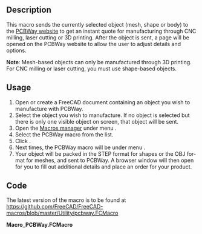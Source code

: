 <languages/>

<div lang="en" dir="ltr" class="mw-content-ltr">
{{Macro
|Name=Macro PCBWay
|Icon=Pcbway.png
|Description=Sends a selected object to PCBWay for manufacturing through CNC milling, laser cutting or 3D printing.
|Author=Yorik van Havre
|Version=1.0
|Date=2022-07-22
|FCVersion=All
|Download=[https://wiki.freecad.org/images/7/7b/Pcbway.png ToolBar Icon]
}}
</div>

<div lang="en" dir="ltr" class="mw-content-ltr">
==Description==
</div>

<div lang="en" dir="ltr" class="mw-content-ltr">
This macro sends the currently selected object (mesh, shape or body) to the [https://pcbway.com PCBWay website] to get an instant quote for manufacturing through CNC milling, laser cutting or 3D printing. After the object is sent, a page will be opened on the PCBWay website to allow the user to adjust details and options.
</div>

<div lang="en" dir="ltr" class="mw-content-ltr">
'''Note''': Mesh-based objects can only be manufactured through 3D printing. For CNC milling or laser cutting, you must use shape-based objects.
</div>

{{Codeextralink|https://raw.githubusercontent.com/FreeCAD/FreeCAD-macros/master/Utility/pcbway.FCMacro}}

<div lang="en" dir="ltr" class="mw-content-ltr">
==Usage==
</div>

<div lang="en" dir="ltr" class="mw-content-ltr">
# Open or create a FreeCAD document containing an object you wish to manufacture with PCBWay.
# Select the object you wish to manufacture. If no object is selected but there is only one visible object on screen, that object will be sent.
# Open the [[Std_DlgMacroExecute|Macros manager]] under menu {{MenuCommand|Macro → Macros...}}.
# Select the PCBWay macro from the list.
# Click {{Button|Execute}}.
# Next times, the PCBWay macro will be under menu {{MenuCommand|Macro → Recent macros}}.
# Your object will be packed in the STEP format for shapes or the OBJ format for meshes, and sent to PCBWay. A browser window will then open for you to fill out additional details and place an order for your product.
</div>

<div lang="en" dir="ltr" class="mw-content-ltr">
==Code==
</div>

<div lang="en" dir="ltr" class="mw-content-ltr">
The latest version of the macro is to be found at https://github.com/FreeCAD/FreeCAD-macros/blob/master/Utility/pcbway.FCMacro
</div>

'''Macro_PCBWay.FCMacro'''
{{MacroCode|code=
#***************************************************************************
#*                                                                         *
#*   Copyright (c) 2022 Yorik van Havre <yorik@uncreated.net>              *
#*                                                                         *
#*   This program is free software; you can redistribute it and/or modify  *
#*   it under the terms of the GNU Lesser General Public License (LGPL)    *
#*   as published by the Free Software Foundation; either version 2 of     *
#*   the License, or (at your option) any later version.                   *
#*   for detail see the LICENCE text file.                                 *
#*                                                                         *
#*   This program is distributed in the hope that it will be useful,       *
#*   but WITHOUT ANY WARRANTY; without even the implied warranty of        *
#*   MERCHANTABILITY or FITNESS FOR A PARTICULAR PURPOSE.  See the         *
#*   GNU Library General Public License for more details.                  *
#*                                                                         *
#*   You should have received a copy of the GNU Library General Public     *
#*   License along with this program; if not, write to the Free Software   *
#*   Foundation, Inc., 59 Temple Place, Suite 330, Boston, MA  02111-1307  *
#*   USA                                                                   *
#*                                                                         *
#***************************************************************************

"""
PCBWay Macro for FreeCAD

https://pcbway.com

This macro sends the currently selected object to the PCBWay website
to get an instant quote for manufacturing. After the object is sent,
a page will be opened on the PCBWay website to allow the user to adjust
details and options.
"""

# code inspired / borrowed from:
# KiCAD PcbWay plugin: https://github.com/pcbway/PCBWay-Plug-in-for-Kicad/blob/main/plugins/thread.py
# urllib-based upload: http://pymotw.com/2/urllib2/#uploading-files
# mime stuff: https://stackoverflow.com/questions/27099290/where-is-mimetools-choose-boundary-function-in-python3#27174474

# version history:
# version 1.0 - 2022.07.22

__title__   = "Macro_PCBWay"
__author__  = "Yorik van Havre"
__wiki__    = "https://www.freecad.org/wiki/Macro_PCBWay"
__url__     = "https://www.pcbway.com"
__version__ = "1.0"
__date__    = "22/07/2022"


import tempfile
import os
import FreeCAD
import FreeCADGui
import json
import webbrowser
import urllib.request
import urllib.parse
import email.generator
import itertools


pcb_url = "https://www.pcbway.com/common/freecadupfile"


def msg(message):

    """prints a message where appropriate"""

    FreeCAD.Console.PrintError(message+"\n")
    if FreeCAD.GuiUp:
        from PySide import QtGui
        reply = QtGui.QMessageBox.critical(None,"PCBWay export",message)


class MultiPartData(object):

    """Gathers data and files to be sent via HTTP POST"""

    def __init__(self):
        self.form_fields = []
        self.files = []
        self.boundary = email.generator._make_boundary()
        self.add_field("Unit","Millimeter") #FreeCAD's boundboxes are always in mm
        return

    def get_content_type(self):
        return 'multipart/form-data; boundary=%s' % self.boundary

    def add_field(self, name, value):
        """Add a simple field to the form data."""
        self.form_fields.append((name, str(value)))
        return

    def add_file(self, fieldname, filename, fileHandle, mime):
        """Add a file to be uploaded."""
        body = fileHandle.read()
        self.files.append((fieldname, filename, mime, body))
        return

    def get_bytes(self):
        """Return a string representing the form data, including attached files."""
        parts = []
        part_boundary = '--' + self.boundary
        parts.extend([part_boundary,'Content-Disposition: form-data; name="%s"' % name,'',value] for name, value in self.form_fields)
        parts.extend([part_boundary,'Content-Disposition: file; name="%s"; filename="%s"' % (field_name, filename),
                                    'Content-Type: %s' % content_type,'',body] for field_name, filename, content_type, body in self.files)
        flattened = list(itertools.chain(*parts))
        flattened.append('--' + self.boundary + '--')
        flattened.append('')
        return bytes('\r\n'.join(flattened),'utf8')


def main():

    # validity tests
    mesh = None
    shape = None
    if not FreeCAD.GuiUp:
        return
    if not FreeCAD.ActiveDocument:
        msg("There is no opened document. Please open or create a document containing objects before running this macro.")
        return
    # get the selected object, or the only visible body or object if nothing is selected
    selection = FreeCADGui.Selection.getSelection()
    if not selection:
        visibles = [obj for obj in FreeCAD.ActiveDocument.Objects if obj.ViewObject.Visibility]
        if len(visibles) == 1:
            obj = visibles[0]
            if hasattr(obj,"Shape"):
                shape = obj.Shape
            elif hasattr(obj,"Mesh"):
                mesh = obj.Mesh
        elif len(visibles) > 1:
            bodies = [obj for obj in visibles if obj.isDerivedFrom("PartDesign::Body")]
            if len(bodies) == 1:
                shape = bodies[0].Shape
            else:
                msg("No object is selected. Please select one object or body before running this macro.")
                return
    elif len(selection) > 1:
        msg("More than one object is selected. Please select only one object or body before running this macro.")
        return
    else:
        obj = selection[0]
        if hasattr(obj,"Shape"):
            shape = obj.Shape
            if (not shape) or (not hasattr(shape,"isNull")) or shape.isNull():
                msg("The selected object has no shape. Please select an object with a shape before running this macro.")
                return
        elif hasattr(obj,"Mesh"):
            mesh = obj.Mesh
    if (not shape) and (not mesh):
        msg("Unable to find a suitable shape in the selection or in the visible objects. Please select an object before running this macro.")
        return

    # offer to add the macro as a button on first run
    # not working yet!
    # prefs = FreeCAD.ParamGet("User parameter:Plugins/PCBWay")
    # if prefs.GetBool("FirstTime",True):
    #    prefs.SetBool("FirstTime",False)
    #    from PySide import QtGui
    #    reply = QtGui.QMessageBox.question(None, "Install macro?",
    #        "This is the first time you are launching the PCBWay macro. Do you wish to add a toolbar button for it?",
    #        QtGui.QMessageBox.Yes | QtGui.QMessageBox.No, QtGui.QMessageBox.No)
    #    if reply == QtGui.QMessageBox.Yes:
    #        icon = "https://github.com/pcbway/PCBWay-Plug-in-for-Kicad/raw/main/resources/icon.png"
    #        u = urllib.request.urlopen(icon)
    #        idata = u.read()
    #        u.close()
    #        idir = os.path.join(FreeCAD.getUserAppDataDir(),"icons")
    #        os.makedirs(idir,exist_ok=False)
    #        f = open(os.path.join(idir,"pcbway.png"),"wb")
    #        f.write(idata)
    #        f.close()

    if shape:
        # saving the file as step
        tf = tempfile.NamedTemporaryFile(suffix=".stp")
        tf.close()
        shape.exportStep(tf.name)
        bb = shape.BoundBox
        mime = "application/STEP"
    elif mesh:
        # saving the file as step
        tf = tempfile.NamedTemporaryFile(suffix=".obj")
        tf.close()
        mesh.write(tf.name)
        bb = mesh.BoundBox
        mime = "model/obj"

    # prepare and upload data
    data = MultiPartData()
    data.add_field('Length', bb.XLength)
    data.add_field('Width',  bb.YLength)
    data.add_field('Height', bb.ZLength)
    data.add_file('upload[file]', os.path.basename(tf.name), open(tf.name,'r'), mime)
    request = urllib.request.Request(pcb_url)
    request.add_header('User-agent', 'FreeCAD (https://freecad.org)')
    body = data.get_bytes()
    request.add_header('Content-type', data.get_content_type())
    request.add_header('Content-length', len(body))
    rsp = urllib.request.urlopen(request,data=body).read()
    rsp_link = json.loads(rsp.decode('utf8'))['redirect']

    # get the respnse and open a link
    webbrowser.open(rsp_link)


# run when macro is launched
main()
}}